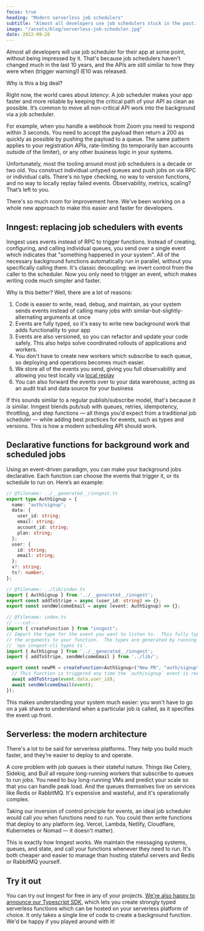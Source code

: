 ```yaml
---
focus: true
heading: "Modern serverless job schedulers"
subtitle: "Almost all developers use job schedulers stuck in the past.  This post explores our modern system that improves dev UX with better tooling"
image: "/assets/blog/serverless-job-scheduler.jpg"
date: 2022-09-28
---
```


Almost all developers will use job scheduler for their app at some point, without being impressed by it.  That's because job schedulers haven't changed much in the last 10 years, and the APIs are still similar to how they were when (trigger warning!) IE10 was released.

Why is this a big deal?

Right now, the world cares about *latency*.  A job scheduler makes your app faster and more reliable by keeping the critical path of your API as clean as possible.  It’s common to move all non-critical API work into the background via a job scheduler.

For example, when you handle a webhook from Zoom you need to respond within 3 seconds.  You need to accept the payload then return a 200 as quickly as possible by pushing the payload to a queue.  The same pattern applies to your registration APIs, rate-limiting (to temporarily ban accounts outside of the limiter), or any other business logic in your systems.

Unfortunately, most the tooling around most job schedulers is a decade or two old.  You construct individual untyped queues and push jobs on via RPC or individual calls.  There's no type checking, no way to version functions, and no way to locally replay failed events.  Observability, metrics, scaling?  That’s left to you.

There's so much room for improvement here.  We've been working on a whole new approach to make this easier and faster for developers.

## Inngest: replacing job schedulers with events

Inngest uses events instead of RPC to trigger functions.  Instead of creating, configuring, and
calling individual queues, you send over a single event which indicates that "something happened in your system".  All of the necessary background functions automatically run in parallel, without you specifically calling them.  It's classic decoupling: we invert control from the caller to the scheduler.  Now you only need to trigger an event, which makes writing code much simpler and faster.

Why is this better?  Well, there are a lot of reasons:

1. Code is easier to write, read, debug, and maintain, as your system sends events instead of calling many jobs with similar-but-slightly-alternating arguments at once
2. Events are fully typed, so it's easy to write new background work that adds functionality to
your app
3. Events are also versioned, so you can refactor and update your code safely.  This also helps solve coordinated rollouts of applications and workers.
4. You don't have to create new workers which subscribe to each queue, so deploying and operations becomes much easier.
5. We store all of the events you send, giving you full observability and allowing you test locally via [local replay](https://www.inngest.com/blog/introducing-cli-replays)
6. You can also forward the events over to your data warehouse, acting as an audit trail and data
source for your business

If this sounds similar to a regular publish/subscribe model, that's because it *is* similar.  Inngest
blends pub/sub with queues, retries, idempotency, throttling, and step functions — all things you'd expect from a traditional job scheduler — while adding best practices for events, such as types and versions. This is how a modern scheduling API should work.

## Declarative functions for background work and scheduled jobs

Using an event-driven paradigm, you can make your background jobs declarative.  Each function can choose the events that trigger it, or its schedule to run on.  Here’s an example:

```typescript twoslash title="./inngest/function.ts"
// @filename: ../__generated__/inngest.ts
export type AuthSignup = {
  name: "auth/signup";
  data: {
    user_id: string;
    email: string;
    account_id: string;
    plan: string;
  };
  user: {
    id: string;
    email: string;
  };
  v?: string;
  ts?: number;
};

// @filename: ../lib/index.ts
import { AuthSignup } from '../__generated__/inngest';
export const addToStripe = async (user_id: string) => {};
export const sendWelcomeEmail = async (event: AuthSignup) => {};

// @filename: index.ts
// ---cut---
import { createFunction } from "inngest";
// Import the type for the event you want to listen to.  This fully types
// the arguments to your function.  The types are generated by running
// `npx inngest-cli types ts`.
import { AuthSignup } from '../__generated__/inngest';
import { addToStripe, sendWelcomeEmail } from '../lib/';

export const newPR = createFunction<AuthSignup>("New PR", "auth/signup", async ({ event }) => {
  // This function is triggered any time the `auth/signup` event is received.
  await addToStripe(event.data.user_id);
  await sendWelcomeEmail(event);
});
```

This makes understanding your system much easier:  you won't have to go on a yak shave to understand when a particular job is called, as it specifies the event up front.

## Serverless: the modern architecture

There's a lot to be said for serverless platforms.  They help you build much faster, and they’re easier to deploy to and operate.

A core problem with job queues is their stateful nature.  Things like Celery, Sidekiq, and Bull all require long-running workers that subscribe to queues to run jobs.  You need to buy long-running VMs and predict your scale so that you can handle peak load.   And the queues themselves live on services like Redis or RabbitMQ.  It's expensive and wasteful, and it's operationally complex.

Taking our inversion of control principle for events, an ideal job scheduler would call *you* when
functions need to run.  You could then write functions that deploy to any platform (eg. Vercel, Lambda, Netlify, Cloudflare, Kubernetes or Nomad — it doesn't matter).

This is exactly how Inngest works.  We maintain the messaging systems, queues, and state, and call your functions whenever they need to run.  It's both cheaper and easier to manage than hosting stateful servers and Redis or RabbitMQ yourself.

## Try it out

You can try out Inngest for free in any of your projects.  [We're also happy to announce our Typescript SDK](https://github.com/inngest/inngest-js), which lets you create strongly typed serverless functions which can be hosted on your serverless platform of choice.  It only takes a single line of code to create a background function.  We'd be happy if you played around with it!
